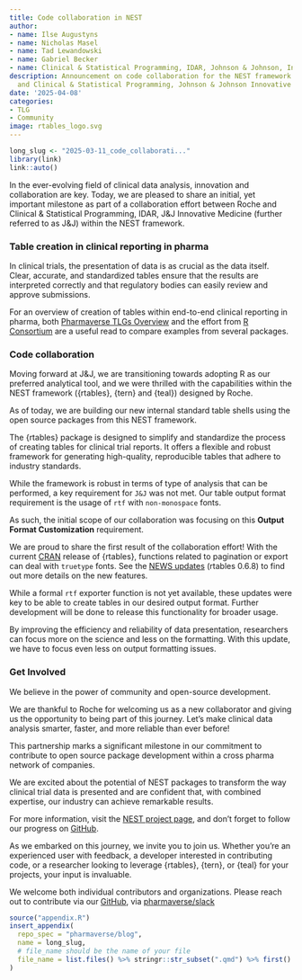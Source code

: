 ```yaml
---
title: Code collaboration in NEST
author:
- name: Ilse Augustyns
- name: Nicholas Masel
- name: Tad Lewandowski
- name: Gabriel Becker
- name: Clinical & Statistical Programming, IDAR, Johnson & Johnson, Innovative Medicine
description: Announcement on code collaboration for the NEST framework between Roche
  and Clinical & Statistical Programming, Johnson & Johnson Innovative Medicine
date: '2025-04-08'
categories:
- TLG
- Community
image: rtables_logo.svg
---
```


<!--------------- typical setup ----------------->

```r
long_slug <- "2025-03-11_code_collaborati..."
library(link)
link::auto()
```

<!--------------- post begins here ----------------->

In the ever-evolving field of clinical data analysis, innovation and collaboration are key. Today, we are pleased to share an initial, yet important milestone as part of a collaboration effort between Roche and Clinical & Statistical Programming, IDAR, J&J Innovative Medicine (further referred to as J&J) within the NEST framework.

### Table creation in clinical reporting in pharma

In clinical trials, the presentation of data is as crucial as the data itself. Clear, accurate, and standardized tables ensure that the results are interpreted correctly and that regulatory bodies can easily review and approve submissions. 

For an overview of creation of tables within end-to-end clinical reporting in pharma, both [Pharmaverse TLGs Overview](https://pharmaverse.org/e2eclinical/tlg/) and the effort from [R Consortium](https://rconsortium.github.io/rtrs-wg/) are a useful read to compare examples from several packages.

### Code collaboration

Moving forward at J&J, we are transitioning towards adopting R as our preferred analytical tool, and we were thrilled with the capabilities within the NEST framework ({rtables}, {tern} and {teal}) designed by Roche. 

As of today, we are building our new internal standard table shells using the open source packages from this NEST framework.

The {rtables} package is designed to simplify and standardize the process of creating tables for clinical trial reports. It offers a flexible and robust framework for generating high-quality, reproducible tables that adhere to industry standards. 

While the framework is robust in terms of type of analysis that can be performed, a key requirement for `J&J` was not met. Our table output format requirement is the usage of `rtf` with `non-monospace` fonts.

As such, the initial scope of our collaboration was focusing on this **Output Format Customization** requirement. 

We are proud to share the first result of the collaboration effort! With the current [CRAN](https://cran.r-project.org/web/packages/rtables/index.html){target="_blank"} release of {rtables}, functions related to pagination or export can deal with `truetype` fonts. 
See the [NEWS updates](https://cran.r-project.org/web/packages/rtables/news/news.html){target="_blank"} (rtables 0.6.8) to find out more details on the new features.

While a formal `rtf` exporter function is not yet available, these updates were key to be able to create tables in our desired output format.
Further development will be done to release this functionality for broader usage.

By improving the efficiency and reliability of data presentation, researchers can focus more on the science and less on the formatting. With this update, we have to focus even less on output formatting issues.

### Get Involved

We believe in the power of community and open-source development. 

We are thankful to Roche for welcoming us as a new collaborator and giving us the opportunity to being part of this journey. Let's make clinical data analysis smarter, faster, and more reliable than ever before!

This partnership marks a significant milestone in our commitment to contribute to open source package development within a cross pharma network of companies. 

We are excited about the potential of NEST packages to transform the way clinical trial data is presented and are confident that, with combined expertise, our industry can achieve remarkable results.

For more information, visit the [NEST project page](https://insightsengineering.github.io/nest/index.html){target="_blank"}, and don't forget to follow our progress on [GitHub](https://github.com/insightsengineering){target="_blank"}.

As we embarked on this journey, we invite you to join us. Whether you’re an experienced user with feedback, a developer interested in contributing code, or a researcher looking to leverage {rtables}, {tern}, or {teal} for your projects, your input is invaluable.

We welcome both individual contributors and organizations. Please reach out to contribute via our [GitHub](https://insightsengineering.github.io/rtables/){target="_blank"}, via [pharmaverse/slack](https://pharmaverse.slack.com/)

<!--------------- appendices go here ----------------->

```r
source("appendix.R")
insert_appendix(
  repo_spec = "pharmaverse/blog",
  name = long_slug,
  # file_name should be the name of your file
  file_name = list.files() %>% stringr::str_subset(".qmd") %>% first()
)
```
